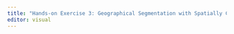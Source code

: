 ```yaml
---
title: "Hands-on Exercise 3: Geographical Segmentation with Spatially Constrained Clustering Techniques"
editor: visual
---
```

